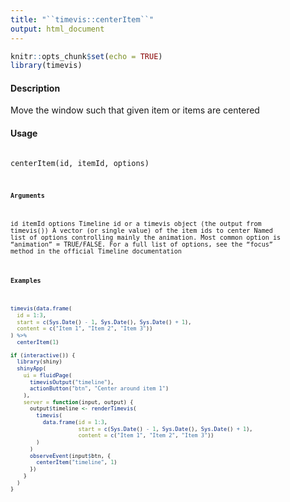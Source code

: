 ```yaml
---
title: "``timevis::centerItem``"
output: html_document
---
```


```r
knitr::opts_chunk$set(echo = TRUE)
library(timevis)
```

#### Description

Move the window such that given item or items are centered

#### Usage

<pre><code>
centerItem(id, itemId, options)
<code></pre>

#### Arguments

id
itemId
options
Timeline id or a timevis object (the output from timevis())
A vector (or single value) of the item ids to center
Named list of options controlling mainly the animation. Most common option is "animation" = TRUE/FALSE. For a full list of options, see the "focus" method in the official Timeline documentation

#### Examples
```r
timevis(data.frame(
  id = 1:3,
  start = c(Sys.Date() - 1, Sys.Date(), Sys.Date() + 1),
  content = c("Item 1", "Item 2", "Item 3"))
) %>%
  centerItem(1)

if (interactive()) {
  library(shiny)
  shinyApp(
    ui = fluidPage(
      timevisOutput("timeline"),
      actionButton("btn", "Center around item 1")
    ),
    server = function(input, output) {
      output$timeline <- renderTimevis(
        timevis(
          data.frame(id = 1:3,
                     start = c(Sys.Date() - 1, Sys.Date(), Sys.Date() + 1),
                     content = c("Item 1", "Item 2", "Item 3"))
        )
      )
      observeEvent(input$btn, {
        centerItem("timeline", 1)
      })
    }
  )
}
```
